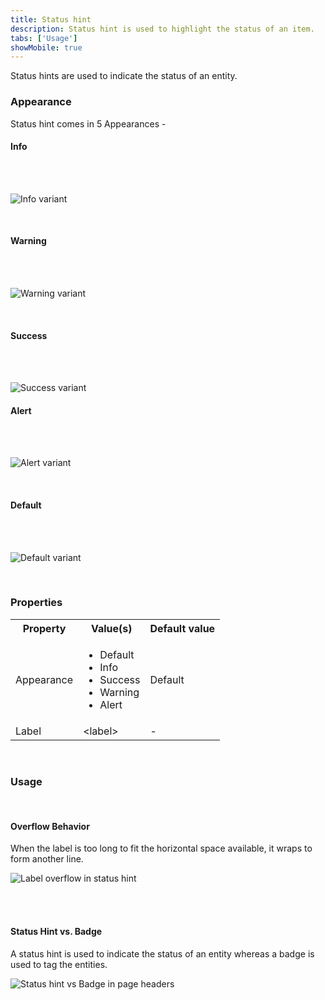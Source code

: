 ```yaml
---
title: Status hint
description: Status hint is used to highlight the status of an item.
tabs: ['Usage']
showMobile: true
---
```


Status hints are used to indicate the status of an entity.

### Appearance

Status hint comes in 5 Appearances -

#### Info

<br/>
<br/>


![Info variant](./images/statushint-1.png)

<br/>

#### Warning

<br/>
<br/>

![Warning variant](./images/statushint-2.png)

<br/>

#### Success

<br/>
<br/>

![Success variant](./images/statushint-3.png)

#### Alert

<br/>
<br/>

![Alert variant](./images/statushint-4.png)

<br/>

#### Default

<br/>
<br/>

![Default variant](./images/statushint-5.png)

<br/>

### Properties
<table style={{width: "100%"}}>
  <tbody>
    <tr>
      <th style={{width:"33%", textAlign: "left"}}>Property</th>
      <th style={{width:"33%", textAlign: "left"}}>Value(s)</th>
      <th style={{width:"33%", textAlign: "left"}}>Default value</th>
    </tr>
    <tr style={{verticalAlign: "top"}}>
      <td>Appearance</td>
      <td>
        <ul>
            <li>Default</li>
            <li>Info</li>
            <li>Success</li>
            <li>Warning</li>
            <li>Alert</li>
        </ul>
      </td>
      <td>Default</td>
    </tr>
    <tr style={{verticalAlign: "top"}}>
      <td>Label</td>
      <td>&#60;label&#62;</td>
      <td>-</td>
    </tr>
  </tbody>
</table>
<br/>

### Usage

<br/>

#### Overflow Behavior

When the label is too long to fit the horizontal space available, it wraps to form another line.

![Label overflow in status hint](./images/statushint-6.png)

<br/>
<br/>

#### Status Hint vs. Badge

A status hint is used to indicate the status of an entity whereas a badge is used to tag the entities. 

![Status hint vs Badge in page headers](./images/statushint-7.png)

<br/>
<br/>